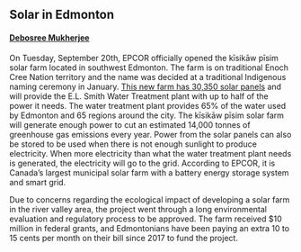 ##  Solar in Edmonton
#### [Debosree Mukherjee](https://www.linkedin.com/in/debosree-mukherjee/)

On Tuesday, September 20th, EPCOR officially opened the kīsikāw pīsim solar farm located in southwest Edmonton. The farm is on traditional Enoch Cree Nation territory and the name was decided at a traditional Indigenous naming ceremony in January.  [This new farm has 30,350 solar panels](https://globalnews.ca/news/9143118/epcor-energizes-edmonton-river-valley-solar-farm/) and will provide the E.L. Smith Water Treatment plant with up to half of the power it needs. The water treatment plant provides 65% of the water used by Edmonton and 65 regions around the city. The kīsikāw pīsim solar farm will generate enough power to cut an estimated 14,000 tonnes of greenhouse gas emissions every year.  Power from the solar panels can also be stored to be used when there is not enough sunlight to produce electricity. When more electricity than what the water treatment plant needs is generated, the electricity will go to the grid. According to EPCOR, it is Canada’s largest municipal solar farm with a battery energy storage system and smart grid.

Due to concerns regarding the ecological impact of developing a solar farm in the river valley area, the project went through a long environmental evaluation and regulatory process to be approved. The farm received $10 million in federal grants, and Edmontonians have been paying an extra 10 to 15 cents per month on their bill since 2017 to fund the project.